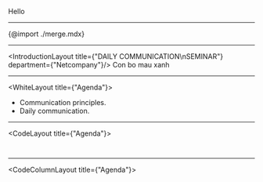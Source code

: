 

<Head>
  <title>yeah</title>
  <link rel="preconnect" href="https://fonts.googleapis.com"/>
  <link rel="preconnect" href="https://fonts.gstatic.com" crossorigin/>
  <link href="https://fonts.googleapis.com/css2?family=M+PLUS+Rounded+1c:wght@800;900&family=Nunito&family=Varela+Round&display=swap" rel="stylesheet"/>
</Head>


Hello

---

{@import ./merge.mdx}

---

<IntroductionLayout title={"DAILY COMMUNICATION\nSEMINAR"} department={"Netcompany"}/>
<Notes>Con bo mau xanh</Notes>

---

<WhiteLayout title={"Agenda"}>

- Communication principles.
- Daily communication.

</WhiteLayout>

---

<CodeLayout title={"Agenda"}>

  ```java 10:15 file=./demo-files/demo.java showNumbers
  ```

  ```java 20:25 file=./demo-files/demo.java showNumbers
  ```

</CodeLayout>

---

<CodeColumnLayout title={"Agenda"}>

  <LayoutStep>

  ```java 10:15 file=./demo-files/demo.java showNumbers
  ```

  ```java 10:15 file=./demo-files/demo.java showNumbers
  ```

  </LayoutStep>

  <LayoutStep>

  ```java 20:25 file=./demo-files/demo.java showNumbers
  ```

  ```java 58:70 file=./demo-files/demo.java showNumbers
  ```

  </LayoutStep>

</CodeColumnLayout>
